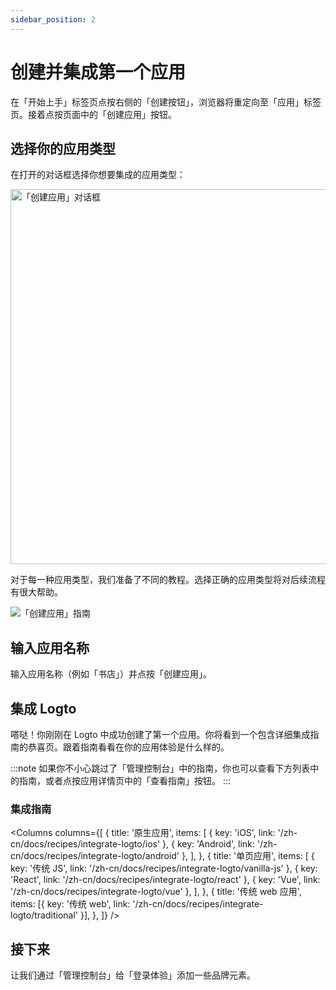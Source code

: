 ```yaml
---
sidebar_position: 2
---
```




# 创建并集成第一个应用

在「开始上手」标签页点按右侧的「创建按钮」，浏览器将重定向至「应用」标签页。接着点按页面中的「创建应用」按钮。

## 选择你的应用类型

在打开的对话框选择你想要集成的应用类型：

<ApplicationTypesIntro />

<img src={createApplicationModal} alt="「创建应用」对话框" width="600px" />

对于每一种应用类型，我们准备了不同的教程。选择正确的应用类型将对后续流程有很大帮助。

![「创建应用」指南](./assets/create-application-guide.png)

## 输入应用名称

输入应用名称（例如「书店」）并点按「创建应用」。

## 集成 Logto

嗒哒！你刚刚在 Logto 中成功创建了第一个应用。你将看到一个包含详细集成指南的恭喜页。跟着指南看看在你的应用体验是什么样的。

:::note
如果你不小心跳过了「管理控制台」中的指南，你也可以查看下方列表中的指南，或者点按应用详情页中的「查看指南」按钮。
:::

### 集成指南

<Columns
  columns={[
    {
      title: '原生应用',
      items: [
        { key: 'iOS', link: '/zh-cn/docs/recipes/integrate-logto/ios' },
        { key: 'Android', link: '/zh-cn/docs/recipes/integrate-logto/android' },
      ],
    },
    {
      title: '单页应用',
      items: [
        { key: '传统 JS', link: '/zh-cn/docs/recipes/integrate-logto/vanilla-js' },
        { key: 'React', link: '/zh-cn/docs/recipes/integrate-logto/react' },
        { key: 'Vue', link: '/zh-cn/docs/recipes/integrate-logto/vue' },
      ],
    },
    {
      title: '传统 web 应用',
      items: [{ key: '传统 web', link: '/zh-cn/docs/recipes/integrate-logto/traditional' }],
    },
  ]}
/>

## 接下来

让我们通过「管理控制台」给「登录体验」添加一些品牌元素。
